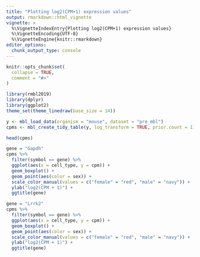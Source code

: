 ```yaml
---
title: "Plotting log2(CPM+1) expression values"
output: rmarkdown::html_vignette
vignette: >
  %\VignetteIndexEntry{Plotting log2(CPM+1) expression values}
  %\VignetteEncoding{UTF-8}
  %\VignetteEngine{knitr::rmarkdown}
editor_options: 
  chunk_output_type: console
---
```


```r
knitr::opts_chunk$set(
  collapse = TRUE,
  comment = "#>"
)
```

```r
library(rmbl2019)
library(dplyr)
library(ggplot2)
theme_set(theme_linedraw(base_size = 14))
```

```r
y <- mbl_load_data(organism = "mouse", dataset = "pre_mbl")
cpms <- mbl_create_tidy_table(y, log_transform = TRUE, prior.count = 1)
```

```r
head(cpms)
```

```r
gene = "Gapdh"
cpms %>%
  filter(symbol == gene) %>%
  ggplot(aes(x = cell_type, y = cpm)) +
  geom_boxplot() +
  geom_point(aes(color = sex)) +
  scale_color_manual(values = c("female" = "red", "male" = "navy")) +
  ylab("log2(CPM + 1)") +
  ggtitle(gene)
```

```r
gene = "Lrrk2"
cpms %>%
  filter(symbol == gene) %>%
  ggplot(aes(x = cell_type, y = cpm)) +
  geom_boxplot() +
  geom_point(aes(color = sex)) +
  scale_color_manual(values = c("female" = "red", "male" = "navy")) +
  ylab("log2(CPM + 1)") +
  ggtitle(gene)
```
